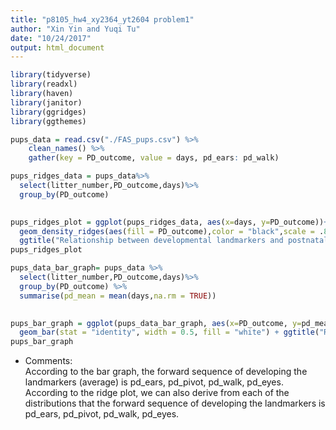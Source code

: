 ```yaml
---
title: "p8105_hw4_xy2364_yt2604 problem1"
author: "Xin Yin and Yuqi Tu"
date: "10/24/2017"
output: html_document
---
```


```r
library(tidyverse)
library(readxl)
library(haven)
library(janitor)
library(ggridges)
library(ggthemes)
```

```r
pups_data = read.csv("./FAS_pups.csv") %>%
    clean_names() %>%
    gather(key = PD_outcome, value = days, pd_ears: pd_walk)
```

```r
pups_ridges_data = pups_data%>%
  select(litter_number,PD_outcome,days)%>%
  group_by(PD_outcome) 
  

pups_ridges_plot = ggplot(pups_ridges_data, aes(x=days, y=PD_outcome))+
  geom_density_ridges(aes(fill = PD_outcome),color = "black",scale = .85)+ 
  ggtitle("Relationship between developmental landmarkers and postnatal days")
pups_ridges_plot
```
```r
pups_data_bar_graph= pups_data %>% 
  select(litter_number,PD_outcome,days)%>%
  group_by(PD_outcome) %>% 
  summarise(pd_mean = mean(days,na.rm = TRUE))
  

pups_bar_graph = ggplot(pups_data_bar_graph, aes(x=PD_outcome, y=pd_mean, color = PD_outcome)) + 
  geom_bar(stat = "identity", width = 0.5, fill = "white") + ggtitle("Relationship between developmental landmarkers and postnatal days(mean)")
pups_bar_graph
```

* Comments:  
According to the bar graph, the forward sequence of developing the landmarkers (average) is pd_ears, pd_pivot, pd_walk, pd_eyes.   
According to the ridge plot, we can also derive from each of the distributions that the forward sequence of developing the landmarkers is pd_ears, pd_pivot, pd_walk, pd_eyes.





